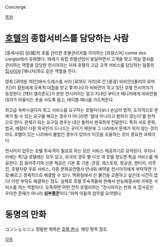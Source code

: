Concierge

[[목차]]
= [[호텔]]의 종합서비스를 담당하는 사람 =
[중세시대] 성(城)의 초를 관리한 촛불관리자를 의미하는 [프랑스어] comte des cierges에서 유래했다. 19세기 유럽 호텔산업이 발달하면서 고객을 맞고 객실 열쇠를 관리하는 역할을 담당한 컨시어지는 이제 호텔의 고급 고객 서비스를 담당하는 일종의 [[집사]]이자 [매니저]와도 같은 역할을 한다. 
 
영화 [귀여운 여인]에서 드레스를 사러 [로데오 거리]로 간 [콜걸] 비비안([줄리아 로버츠])이 점원에게 모욕적 대접을 받고 쫓겨나오자 비비안이 묵고 있던 호텔 컨시어지가 등장한다. [헥터 엘리존도]가 분한 컨시어지는 알고 지내던 부티크 매니저에게 비비안을 데려가 어울리는 옷을 사도록 돕고, 테이블 매너를 가르쳐준다.
 
최고급 숙박시설이자 최고 서비스를 요구하는 호텔이다보니 손님이 법적, 도의적으로 문제가 될 수 있는 요구를 해오는 경우가 아니라면 '절대 아니라고 말하지 않는다'를 원칙으로 한다. 문제가 되는 요구일 경우는 대신 돌려서 완곡하게 전달한다. 특히 서로 문화, 법규, 예절이 다른 외국인이 드나드는 곳이기 때문에 그 나라에서 문제가 되지 않는 것이라도 호텔이 있는 나라에서 불법인 경우가 있어서 이것을 조율하는 것이 중요한 과제이다.
 
컨시어지 업무는 호텔 투숙객이 필요로 하는 모든 서비스 제공하기로 요약된다. 우리나라에는 특1급 호텔에는 모두 있고, 외국의 경우 별 다섯 개 호텔 정도면 특급 서비스를 제공한다. 짐 들어주기와 신문 제공은 기본 중 기본. 관광, 레스토랑, 항공권, 렌터카, 리무진, 호텔차량 무료 서비스, 각종 문화공연행사 안내와 예약을 컨시어지에게 부탁하면 가장 빠르고 경제적으로 해결할 수 있다. 백화점에서 산 물건을 교환하고 싶은데 시간이 없다! 이런 부탁도 해결하는 정도. 실제로 호텔 투숙객들에 한해서 만능해결사에 가까운 서비스를 하는 역할이다. 오죽하면 어떤 전직 호텔리어는 "컨시어지는 만화 속 집사같은 우아한 존재가 아니라 '''심부름꾼'''이다."라며 이들의 업무를 요약했다.

= 동명의 만화 =
コンシェルジュ
정발판 제목은 [[호텔 퀸시]].
해당 항목 참조.

[[각주]]
